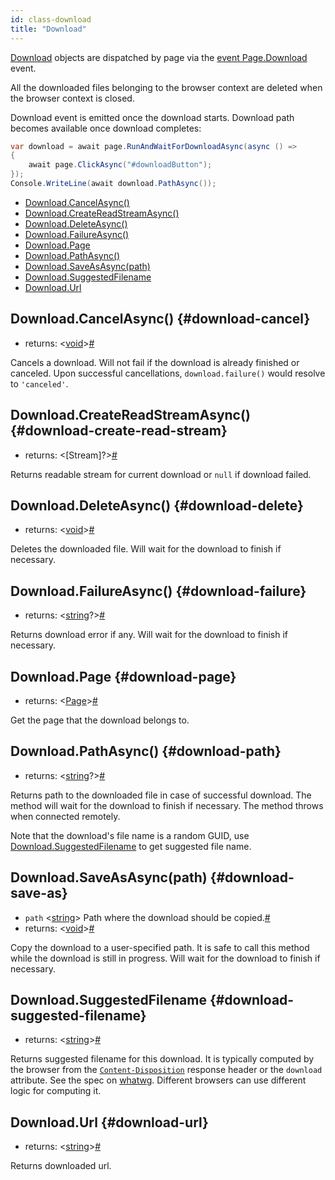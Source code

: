 ```yaml
---
id: class-download
title: "Download"
---
```


[Download] objects are dispatched by page via the [event Page.Download](./api/class-page.mdx#page-event-download) event.

All the downloaded files belonging to the browser context are deleted when the browser context is closed.

Download event is emitted once the download starts. Download path becomes available once download completes:

```csharp
var download = await page.RunAndWaitForDownloadAsync(async () =>
{
    await page.ClickAsync("#downloadButton");
});
Console.WriteLine(await download.PathAsync());
```


- [Download.CancelAsync()](./api/class-download.mdx#download-cancel)
- [Download.CreateReadStreamAsync()](./api/class-download.mdx#download-create-read-stream)
- [Download.DeleteAsync()](./api/class-download.mdx#download-delete)
- [Download.FailureAsync()](./api/class-download.mdx#download-failure)
- [Download.Page](./api/class-download.mdx#download-page)
- [Download.PathAsync()](./api/class-download.mdx#download-path)
- [Download.SaveAsAsync(path)](./api/class-download.mdx#download-save-as)
- [Download.SuggestedFilename](./api/class-download.mdx#download-suggested-filename)
- [Download.Url](./api/class-download.mdx#download-url)

## Download.CancelAsync() {#download-cancel}
- returns:<a aria-hidden="true" tabindex="-1" class="list-anchor-link" id="download-cancel-return"/> &#60;[void]&#62;<a href="#download-cancel-return" class="list-anchor">#</a>

Cancels a download. Will not fail if the download is already finished or canceled. Upon successful cancellations, `download.failure()` would resolve to `'canceled'`.

## Download.CreateReadStreamAsync() {#download-create-read-stream}
- returns:<a aria-hidden="true" tabindex="-1" class="list-anchor-link" id="download-create-read-stream-return"/> &#60;[Stream]?&#62;<a href="#download-create-read-stream-return" class="list-anchor">#</a>

Returns readable stream for current download or `null` if download failed.

## Download.DeleteAsync() {#download-delete}
- returns:<a aria-hidden="true" tabindex="-1" class="list-anchor-link" id="download-delete-return"/> &#60;[void]&#62;<a href="#download-delete-return" class="list-anchor">#</a>

Deletes the downloaded file. Will wait for the download to finish if necessary.

## Download.FailureAsync() {#download-failure}
- returns:<a aria-hidden="true" tabindex="-1" class="list-anchor-link" id="download-failure-return"/> &#60;[string]?&#62;<a href="#download-failure-return" class="list-anchor">#</a>

Returns download error if any. Will wait for the download to finish if necessary.

## Download.Page {#download-page}
- returns:<a aria-hidden="true" tabindex="-1" class="list-anchor-link" id="download-page-return"/> &#60;[Page]&#62;<a href="#download-page-return" class="list-anchor">#</a>

Get the page that the download belongs to.

## Download.PathAsync() {#download-path}
- returns:<a aria-hidden="true" tabindex="-1" class="list-anchor-link" id="download-path-return"/> &#60;[string]?&#62;<a href="#download-path-return" class="list-anchor">#</a>

Returns path to the downloaded file in case of successful download. The method will wait for the download to finish if necessary. The method throws when connected remotely.

Note that the download's file name is a random GUID, use [Download.SuggestedFilename](./api/class-download.mdx#download-suggested-filename) to get suggested file name.

## Download.SaveAsAsync(path) {#download-save-as}
- `path`<a aria-hidden="true" tabindex="-1" class="list-anchor-link" id="download-save-as-option-path"/> &#60;[string]&#62; Path where the download should be copied.<a href="#download-save-as-option-path" class="list-anchor">#</a>
- returns:<a aria-hidden="true" tabindex="-1" class="list-anchor-link" id="download-save-as-return"/> &#60;[void]&#62;<a href="#download-save-as-return" class="list-anchor">#</a>

Copy the download to a user-specified path. It is safe to call this method while the download is still in progress. Will wait for the download to finish if necessary.

## Download.SuggestedFilename {#download-suggested-filename}
- returns:<a aria-hidden="true" tabindex="-1" class="list-anchor-link" id="download-suggested-filename-return"/> &#60;[string]&#62;<a href="#download-suggested-filename-return" class="list-anchor">#</a>

Returns suggested filename for this download. It is typically computed by the browser from the [`Content-Disposition`](https://developer.mozilla.org/en-US/docs/Web/HTTP/Headers/Content-Disposition) response header or the `download` attribute. See the spec on [whatwg](https://html.spec.whatwg.org/#downloading-resources). Different browsers can use different logic for computing it.

## Download.Url {#download-url}
- returns:<a aria-hidden="true" tabindex="-1" class="list-anchor-link" id="download-url-return"/> &#60;[string]&#62;<a href="#download-url-return" class="list-anchor">#</a>

Returns downloaded url.

[Accessibility]: ./api/class-accessibility.mdx "Accessibility"
[Browser]: ./api/class-browser.mdx "Browser"
[BrowserContext]: ./api/class-browsercontext.mdx "BrowserContext"
[BrowserType]: ./api/class-browsertype.mdx "BrowserType"
[ConsoleMessage]: ./api/class-consolemessage.mdx "ConsoleMessage"
[Dialog]: ./api/class-dialog.mdx "Dialog"
[Download]: ./api/class-download.mdx "Download"
[ElementHandle]: ./api/class-elementhandle.mdx "ElementHandle"
[FileChooser]: ./api/class-filechooser.mdx "FileChooser"
[Frame]: ./api/class-frame.mdx "Frame"
[FrameLocator]: ./api/class-framelocator.mdx "FrameLocator"
[JSHandle]: ./api/class-jshandle.mdx "JSHandle"
[Keyboard]: ./api/class-keyboard.mdx "Keyboard"
[Locator]: ./api/class-locator.mdx "Locator"
[LocatorAssertions]: ./test-assertions.mdx "LocatorAssertions"
[Mouse]: ./api/class-mouse.mdx "Mouse"
[Page]: ./api/class-page.mdx "Page"
[PageAssertions]: ./test-assertions.mdx "PageAssertions"
[Playwright]: ./api/class-playwright.mdx "Playwright"
[PlaywrightAssertions]: ./test-assertions.mdx "PlaywrightAssertions"
[Request]: ./api/class-request.mdx "Request"
[Response]: ./api/class-response.mdx "Response"
[Route]: ./api/class-route.mdx "Route"
[Selectors]: ./api/class-selectors.mdx "Selectors"
[TimeoutError]: ./api/class-timeouterror.mdx "TimeoutError"
[Touchscreen]: ./api/class-touchscreen.mdx "Touchscreen"
[Tracing]: ./api/class-tracing.mdx "Tracing"
[Video]: ./api/class-video.mdx "Video"
[WebSocket]: ./api/class-websocket.mdx "WebSocket"
[WebSocketFrame]: ./api/class-websocketframe.mdx "WebSocketFrame"
[Worker]: ./api/class-worker.mdx "Worker"
[Element]: https://developer.mozilla.org/en-US/docs/Web/API/element "Element"
[EvaluationArgument]: ./evaluating.mdx#evaluation-argument "EvaluationArgument"
[Promise]: https://developer.mozilla.org/en-US/docs/Web/JavaScript/Reference/Global_Objects/Promise "Promise"
[iterator]: https://developer.mozilla.org/en-US/docs/Web/JavaScript/Reference/Iteration_protocols "Iterator"
[origin]: https://developer.mozilla.org/en-US/docs/Glossary/Origin "Origin"
[selector]: https://developer.mozilla.org/en-US/docs/Web/CSS/CSS_Selectors "selector"
[Serializable]: https://developer.mozilla.org/en-US/docs/Web/JavaScript/Reference/Global_Objects/JSON/stringify#Description "Serializable"
[UIEvent.detail]: https://developer.mozilla.org/en-US/docs/Web/API/UIEvent/detail "UIEvent.detail"
[UnixTime]: https://en.wikipedia.org/wiki/Unix_time "Unix Time"
[xpath]: https://developer.mozilla.org/en-US/docs/Web/XPath "xpath"

[bool]: https://docs.microsoft.com/en-us/dotnet/api/system.boolean "bool"
[double]: https://docs.microsoft.com/en-us/dotnet/api/system.double "double"
[byte]: https://docs.microsoft.com/en-us/dotnet/api/system.byte "byte"
[int]: https://docs.microsoft.com/en-us/dotnet/api/system.int32 "int"
[void]: https://docs.microsoft.com/en-us/dotnet/csharp/language-reference/builtin-types/void "void"
[string]: https://docs.microsoft.com/en-us/dotnet/api/system.string "string"
[URL]: https://nodejs.org/api/url.html "URL"
[Regex]: https://docs.microsoft.com/en-us/dotnet/api/system.text.regularexpressions.regex "Regex"

[Action]: https://docs.microsoft.com/en-us/dotnet/api/system.action-1 "Action"
[Func]: https://docs.microsoft.com/en-us/dotnet/api/system.func-2 "Func"
[IEnumerable]: https://docs.microsoft.com/en-us/dotnet/api/system.collections.ienumerable "IEnumerable"
[IDictionary]: https://docs.microsoft.com/en-us/dotnet/api/system.collections.idictionary "IDictionary"
[Task]: https://docs.microsoft.com/en-us/dotnet/api/system.threading.tasks.task?view=net-5.0 "Task"
[IReadOnlyDictionary]: https://docs.microsoft.com/en-us/dotnet/api/system.collections.generic.ireadonlydictionary-2 "IReadOnlyDictionary"
[JsonElement]: https://docs.microsoft.com/en-us/dotnet/api/system.text.json.jsonelement "JsonElement"

[all available image tags]: https://mcr.microsoft.com/v2/playwright/tags/list "all available image tags"
[Docker Hub]: https://hub.docker.com/_/microsoft-playwright "Docker Hub"
[Dockerfile.focal]: https://github.com/microsoft/playwright/blob/master/utils/docker/Dockerfile.focal "Dockerfile.focal"
